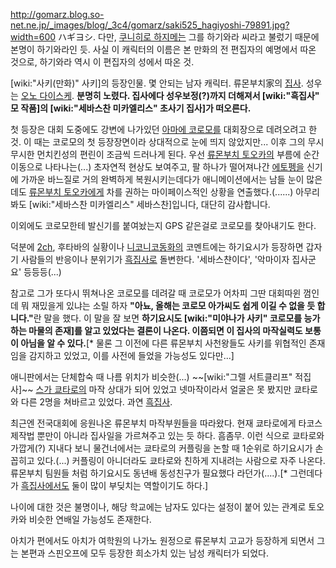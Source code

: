 http://gomarz.blog.so-net.ne.jp/_images/blog/_3c4/gomarz/saki525_hagiyoshi-79891.jpg?width=600
ハギヨシ.
다만, [[쿠니히로 하지메]]는 그를 하기와라 씨라고 불렀기 때문에 본명이 하기와라인 듯.
사실 이 캐릭터의 이름은 본 만화의 전 편집자의 예명에서 따온 것으로, 하기와라 역시 이 편집자의 성에서 따온 것.

[wiki:"사키(만화)" 사키]의 등장인물. 몇 안되는 남자 캐릭터.
류몬부치家의 [[집사]]. 성우는 [[오노 다이스케]]. 
'''분명히 노렸다. 집사에다 성우보정(?)까지 더해져서 [wiki:"흑집사" 모 작품]의 [wiki:"세바스찬 미카엘리스" 초사기 집사]가 떠오른다.'''

첫 등장은 대회 도중에도 강변에 나가있던 [[아마에 코로모]]를 대회장으로 데려오려고 한 것. 이 때는 코로모의 첫 등장장면이라 상대적으로 눈에 띄지 않았지만...
이후 그의 무시무시한 먼치킨성의 편린이 조금씩 드러나게 된다. 우선 [[류몬부치 토오카]]의 부름에 순간이동으로 나타나는(...) 초자연적 현상도 보여주고, 팔 하나가 떨어져나간 [[에토펭]]을 신기에 가까운 바느질로 거의 완벽하게 복원시키는데다가 애니메이션에서는 남들 눈이 많은데도 [[류몬부치 토오카]]에게 차를 권하는 마이페이스적인 상황을 연출했다.(......)
아무리 봐도 [wiki:"세바스찬 미카엘리스" 세바스찬]입니다, 대단히 감사합니다. 

이외에도 코로모한테 발신기를 붙여놨는지 GPS 같은걸로 코로모를 찾아내기도 한다.

덕분에 [[2ch]], 후타바의 실황이나 [[니코니코동화]]의 코멘트에는 하기요시가 등장하면 갑자기 사람들의 반응이나 분위기가 [[흑집사]]로 돌변한다. '세바스챤이다', '악마이자 집사군요' 등등등(...)

참고로 그가 또다시 뛰쳐나온 코로모를 데려갈 때 코로모가 어차피 그딴 대회따윈 껌인데 뭐 재밌을게 있냐는 소릴 하자 '''"아뇨, 올해는 코로모 아가씨도 쉽게 이길 수 없을 듯 합니다."'''란 말을 했다. 이 말을 잘 보면 '''하기요시도 [wiki:"미야나가 사키" 코로모를 능가하는 마물의 존재]를 알고 있었다는 결론이 나온다. 이쯤되면 이 집사의 마작실력도 보통이 아님을 알 수 있다.'''[* 물론 그 이전에 다른 류몬부치 사천왕들도 사키를 위협적인 존재임을 감지하고 있었고, 이를 사전에 들었을 가능성도 있다만...]

애니판에서는 단체합숙 때 나름 위치가 비슷한(...) ~~[wiki:"그렐 서트클리프" 적집사]~~ [[스가 쿄타로]]의 마작 상대가 되어 있었고 넷마작이라서 얼굴은 못 봤지만 쿄타로와 다른 2명을 쳐바르고 있었다. 과연 [[흑집사]].

최근엔 전국대회에 응원나온 류몬부치 마작부원들을 따라왔다. 현재 쿄타로에게 타코스 제작법 뿐만이 아니라 집사일을 가르쳐주고 있는 듯 하다. 흠좀무. 이런 식으로 쿄타로와 가깝게(?) 지내다 보니 물건너에서는 쿄타로의 커플링을 논할 때 1순위로 하기요시가 손꼽히고 있다.(...) 커플링이 아니더라도 쿄타로와 친하게 지내려는 사람으로 자주 나온다. 류몬부치 팀원들 처럼 하기요시도 동년배 동성친구가 필요했다 라던가(....).[* 그런데다가 [[흑집사]]에서도 둘이 많이 부딪치는 역할이기도 하다.]

나이에 대한 것은 불명이나, 해당 학교에는 남자도 있다는 설정이 붙어 있는 관계로 토오카와 비슷한 연배일 가능성도 존재한다.

아치가 편에서도 아치가 여학원의 나가노 원정으로 류몬부치 고교가 등장하게 되면서 그는 본편과 스핀오프에 모두 등장한 희소가치 있는 남성 캐릭터가 되었다. 
